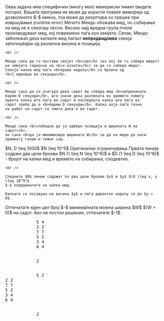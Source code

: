 <TaskHead>
    <Title>Лов на мед</Title>
    <Metadata timeL={0.5} memoryL={64} />
</TaskHead>

<Info>
    Оваа задача има специфичен (многу мал) мемориски лимит (видете погоре).
    Вашата програма не може да користи повеќе меморија од дозволеното $-$
    имено, тоа може да резултира со грешка при извршување (runtime error)
</Info>

<TaskBody>
    Мечето Мендо обожава мед, но собирање на мед не е секогаш лесно.
    Високо над вредна група пчели произведуваат мед, кој повремено 
    паѓа кон земјата. Сепак, Мендо забележал дека капките мед паѓаат
    <b>непредвидливо</b> секоја започнувајќи од различна висина и позиција.

    <br />

    Мендо сака да го постави својот <b>сад</b> (во кој ќе го собира медот)
    на земјата (односно на <b>x-оската</b>) за да го собере медот.
    Секоја капка мед паѓа <b>право надолу</b> со брзина од 
    <b>1 единица во секунда</b>.

    <br />

    Мендо сака да се осигура дека садот ќе собира мед <b>непрекинато
    барем D секунди</b>, што значи дека разликата во времето помеѓу 
    првата капка што паѓа во садот и последната капка што паѓа во
    садот треба да е <b>барем D секунди</b>. Капка која паѓа точно
    на работ на садот се смета дека е во садот.

    <br />

    Мендо сака <b>слободна да ја одбере позиција и ширината W на садот</b>,
    но сака <b>да ја минимизира ширината W</b> за да не мора да носи
    премногу голем и тежок сад.
</TaskBody> 

<TaskSubtasks>
    <Subtask id={1} points={20}>$N, D \leq 1000$</Subtask>
    <Subtask id={2} points={40}>$N \leq 10^5$</Subtask>
    <Subtask id={3} points={40}>Оригинални ограничувања</Subtask>
</TaskSubtasks>

<TaskInput>
    Првата линија содржи два цели броеви $N (1 \leq N \leq 10^6)$
    и $D (1 \leq D \leq 10^6)$ - бројот на капки мед и времето
    на собирање, соодевтно.

    <br />

    Следните $N$ линии содржат по два цели броеви $x$ и $y$ $(0 \leq x, y \leq 10^9)$
    $-$ координатите на капка мед.

    Капката се појавува на висина $y$ и паѓа директно надолу се до $y = 0$.
</TaskInput>

<TaskOutput>
    Отпечатате еден цел број $-$ минималната можна ширина $W$ $(W > 0)$ на садот.
    Ако не постои решение, отпечатете $-1$.
</TaskOutput>

<TaskSamples>
    <Sample>
        <pre>
            5 4
            2 2
            7 7
            5 2
            3 4
            6 4
        </pre>
        <pre>
            2
        </pre>
    </Sample>
    <Sample>
        <pre>
            5 2
2 2
7 7
5 2
3 4
6 4
        </pre>
        <pre>
            2
        </pre>
    </Sample>
</TaskSamples>